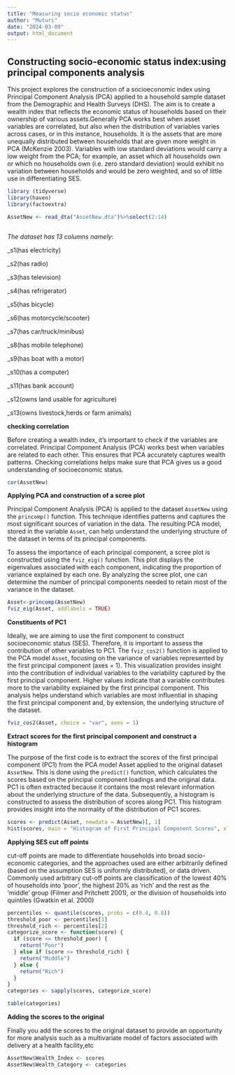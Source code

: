 ---
title: "Measuring socio economic status"
author: "Muturi"
date: "2024-03-09"
output: html_document
---

## Constructing socio-economic status index:using principal components analysis
This project explores the construction of a socioeconomic index using Principal Component Analysis (PCA) applied to a household sample dataset from the Demographic and Health Surveys (DHS). The aim is to create a wealth index that reflects the economic status of households based on their ownership of various assets.Generally PCA works best when asset variables are correlated,
but also when the distribution of variables varies across
cases, or in this instance, households. It is the assets that
are more unequally distributed between households that
are given more weight in PCA (McKenzie 2003). Variables
with low standard deviations would carry a low weight
from the PCA; for example, an asset which all households
own or which no households own (i.e. zero standard
deviation) would exhibit no variation between households
and would be zero weighted, and so of little use in
differentiating SES.

```{r, include=FALSE}
library (tidyverse)
library(haven)
library(factoextra)
```

```{r}
AssetNew <- read_dta("AssetNew.dta")%>%select(2:14)



```
*The dataset has 13 columns namely*:

_s1(has electricity)

_s2(has radio)

_s3(has television)

_s4(has refrigerator)

_s5(has bicycle)

_s6(has motorcycle/scooter)

_s7(has car/truck/minibus)

_s8(has mobile telephone)

_s9(has boat with a motor)

_s10(has a computer)

_s11(has bank account)

_s12(owns land usable for agriculture)

_s13(owns livestock,herds or farm animals)

**checking correlation**

Before creating a wealth index, it's important to check if the variables are correlated. Principal Component Analysis (PCA) works best when variables are related to each other. This ensures that PCA accurately captures wealth patterns. Checking correlations helps make sure that PCA gives us a good understanding of socioeconomic status.

```{r}
cor(AssetNew)
```

**Applying PCA and construction of a scree plot**

Principal Component Analysis (PCA) is applied to the dataset `AssetNew` using the `princomp()` function. This technique identifies patterns and captures the most significant sources of variation in the data. The resulting PCA model, stored in the variable `Asset`, can help understand the underlying structure of the dataset in terms of its principal components.

To assess the importance of each principal component, a scree plot is constructed using the `fviz_eig()` function. This plot displays the eigenvalues associated with each component, indicating the proportion of variance explained by each one. By analyzing the scree plot, one can determine the number of principal components needed to retain most of the variance in the dataset.

```{r}
Asset<-princomp(AssetNew)
fviz_eig(Asset, addlabels = TRUE)
```

**Constituents of PC1**

Ideally, we are aiming to use the first component to construct socioeconomic status (SES). Therefore, it is important to assess the contribution of other variables to PC1. The `fviz_cos2()` function is applied to the PCA model `Asset`, focusing on the variance of variables represented by the first principal component (axes = 1). This visualization provides insight into the contribution of individual variables to the variability captured by the first principal component. Higher values indicate that a variable contributes more to the variability explained by the first principal component. This analysis helps understand which variables are most influential in shaping the first principal component and, by extension, the underlying structure of the dataset.

```{r}
fviz_cos2(Asset, choice = "var", axes = 1)
```

**Extract scores for the first principal component and construct a histogram**


The purpose of the first code is to extract the scores of the first principal component (PC1) from the PCA model Asset applied to the original dataset `AssetNew`. This is done using the `predict()` function, which calculates the scores based on the principal component loadings and the original data. PC1 is often extracted because it contains the most relevant information about the underlying structure of the data.
Subsequently, a histogram is constructed to assess the distribution of scores along PC1. This histogram provides insight into the normality of the distribution of PC1 scores.

```{r}
scores <- predict(Asset, newdata = AssetNew)[, 1]
hist(scores, main = "Histogram of First Principal Component Scores", xlab = "Scores")
```

**Applying SES cut off points **

cut-off points are made  to differentiate households into broad
socio-economic categories, and the approaches used
are either arbitrarily defined (based on the assumption
SES is uniformly distributed), or data driven. Commonly
used arbitrary cut-off points are classification of the
lowest 40% of households into ‘poor’, the highest 20%
as ‘rich’ and the rest as the ‘middle’ group (Filmer and
Pritchett 2001), or the division of households into
quintiles (Gwatkin et al. 2000)

```{r}
percentiles <- quantile(scores, probs = c(0.4, 0.8))
threshold_poor <- percentiles[1]
threshold_rich <- percentiles[2]
categorize_score <- function(score) {
  if (score <= threshold_poor) {
    return("Poor")
  } else if (score <= threshold_rich) {
    return("Middle")
  } else {
    return("Rich")
  }
}
categories <- sapply(scores, categorize_score)

table(categories)
```
**Adding the scores to the original **

Finally you add the scores to the original dataset to provide an opportunity for more analysis such as  a multivariate model of factors associated with delivery at a health facility,etc

```{r}
AssetNew$Wealth_Index <- scores
AssetNew$Wealth_Category <- categories
```



